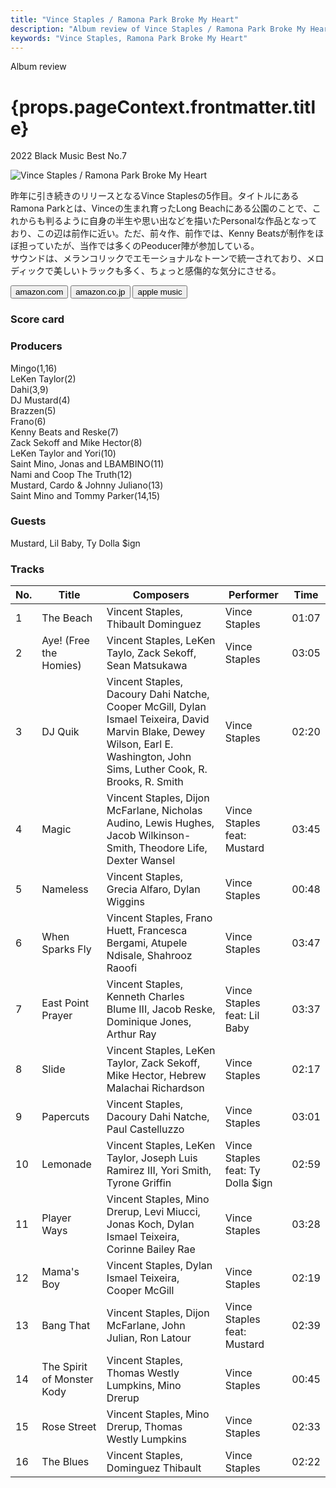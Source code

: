 ```yaml
---
title: "Vince Staples / Ramona Park Broke My Heart"
description: "Album review of Vince Staples / Ramona Park Broke My Heart"
keywords: "Vince Staples, Ramona Park Broke My Heart"
---
```






<p className="largeP">Album review</p>
<h1 className="h1--no--margin">{props.pageContext.frontmatter.title}</h1>
<p className="largeP">
  <Link to="/best50/2022/">2022 Black Music Best No.7</Link>
</p>

<Row  className="image-card-group">
	<Column colMd={3} colLg={4} noGutterMdLeft="">
       <ImageCard>

![Vince Staples / Ramona Park Broke My Heart](../../images/cd/vincestaples6L.jpg)

</ImageCard>
	</Column>
	<Column colMd={4} colLg={8} noGutterMdLeft="">
		<p>
			昨年に引き続きのリリースとなるVince Staplesの5作目。タイトルにあるRamona Parkとは、Vinceの生まれ育ったLong Beachにある公園のことで、これからも判るように自身の半生や思い出などを描いたPersonalな作品となっており、この辺は前作に近い。ただ、前々作、前作では、Kenny Beatsが制作をほぼ担っていたが、当作では多くのPeoducer陣が参加している。
			<br/>サウンドは、メランコリックでエモーショナルなトーンで統一されており、メロディックで美しいトラックも多く、ちょっと感傷的な気分にさせる。
		</p>
		<div>
		  <Button className="button-right-mergin"  href="https://amzn.to/3ZjjxhK" renderIcon={ArrowUpRight} size='sm' kind='primary'>
  	    amazon.com
  	  </Button>
  	  <Button className="button-right-mergin"  href="https://amzn.to/3VW7B2H" renderIcon={ArrowUpRight} size='sm' kind='secondary'>
  	    amazon.co.jp
  	  </Button>
			<Button className="button-right-mergin"  href="https://apple.co/3GPo8RA" renderIcon={ArrowUpRight} size='sm' kind='tertiary'>
  	   	apple music
  	  </Button>
			<AdvJS2/>
		</div>
	</Column>
</Row>
<Row >
	<Column colMd={4} colLg={4} noGutterMdLeft="">
		<div>
		  <h3>Score card</h3>
			<SliderJS1 value="1" />
		  <SliderJS2 value="2" />
			<SliderJS3 value="2" />
		  <SliderJS4 value="8" />
		</div>
	</Column>
	<Column colMd={8} colLg={8} noGutterMdLeft="">
		<div>
			<h3>Producers</h3>
			<p>
				Mingo(1,16)
				<br/>LeKen Taylor(2)
				<br/>Dahi(3,9)
				<br/>DJ Mustard(4)
				<br/>Brazzen(5)
				<br/>Frano(6)
				<br/>Kenny Beats and Reske(7)
				<br/>Zack Sekoff and Mike Hector(8)
				<br/>LeKen Taylor and Yori(10)
				<br/>Saint Mino, Jonas and LBAMBINO(11)
				<br/>Nami and Coop The Truth(12)
				<br/>Mustard, Cardo & Johnny Juliano(13)
				<br/>Saint Mino and Tommy Parker(14,15)
			</p>
			<h3>Guests</h3>
			<p>
				Mustard, Lil Baby, Ty Dolla $ign
			</p>
		</div>
	</Column>
</Row>

<h3>Tracks</h3>

| No. | Title                      | Composers                                                                                                                                                                     | Performer                         | Time  |
| --- | -------------------------- | ----------------------------------------------------------------------------------------------------------------------------------------------------------------------------- | --------------------------------- | ----- |
| 1   | The Beach                  | Vincent Staples, Thibault Dominguez                                                                                                                                           | Vince Staples                     | 01:07 |
| 2   | Aye! (Free the Homies)     | Vincent Staples, LeKen Taylo, Zack Sekoff, Sean Matsukawa                                                                                                                     | Vince Staples                     | 03:05 |
| 3   | DJ Quik                    | Vincent Staples, Dacoury Dahi Natche, Cooper McGill, Dylan Ismael Teixeira, David Marvin Blake, Dewey Wilson, Earl E. Washington, John Sims, Luther Cook, R. Brooks, R. Smith | Vince Staples                     | 02:20 |
| 4   | Magic                      | Vincent Staples, Dijon McFarlane, Nicholas Audino, Lewis Hughes, Jacob Wilkinson-Smith, Theodore Life, Dexter Wansel                                                          | Vince Staples feat: Mustard       | 03:45 |
| 5   | Nameless                   | Vincent Staples, Grecia Alfaro, Dylan Wiggins                                                                                                                                 | Vince Staples                     | 00:48 |
| 6   | When Sparks Fly            | Vincent Staples, Frano Huett, Francesca Bergami, Atupele Ndisale, Shahrooz Raoofi                                                                                             | Vince Staples                     | 03:47 |
| 7   | East Point Prayer          | Vincent Staples, Kenneth Charles Blume III, Jacob Reske, Dominique Jones, Arthur Ray                                                                                          | Vince Staples feat: Lil Baby      | 03:37 |
| 8   | Slide                      | Vincent Staples, LeKen Taylor, Zack Sekoff, Mike Hector, Hebrew Malachai Richardson                                                                                           | Vince Staples                     | 02:17 |
| 9   | Papercuts                  | Vincent Staples, Dacoury Dahi Natche, Paul Castelluzzo                                                                                                                        | Vince Staples                     | 03:01 |
| 10  | Lemonade                   | Vincent Staples, LeKen Taylor, Joseph Luis Ramirez III, Yori Smith, Tyrone Griffin                                                                                            | Vince Staples feat: Ty Dolla $ign | 02:59 |
| 11  | Player Ways                | Vincent Staples, Mino Drerup, Levi Miucci, Jonas Koch, Dylan Ismael Teixeira, Corinne Bailey Rae                                                                              | Vince Staples                     | 03:28 |
| 12  | Mama's Boy                 | Vincent Staples, Dylan Ismael Teixeira, Cooper McGill                                                                                                                         | Vince Staples                     | 02:19 |
| 13  | Bang That                  | Vincent Staples, Dijon McFarlane, John Julian, Ron Latour                                                                                                                     | Vince Staples feat: Mustard       | 02:39 |
| 14  | The Spirit of Monster Kody | Vincent Staples, Thomas Westly Lumpkins, Mino Drerup                                                                                                                          | Vince Staples                     | 00:45 |
| 15  | Rose Street                | Vincent Staples, Mino Drerup, Thomas Westly Lumpkins                                                                                                                          | Vince Staples                     | 02:33 |
| 16  | The Blues                  | Vincent Staples, Dominguez Thibault                                                                                                                                           | Vince Staples                     | 02:22 |

<Row>
  <Column colMd={3} colLg={3} noGutterMdLeft>
    <Review1 />
  </Column>
  <Column colMd={3} colLg={3} noGutterMdLeft>
    <Review2 />
  </Column>
  <Column colMd={3} colLg={3} noGutterMdLeft>
    <Review3 />
  </Column>
</Row>

<AdvJS3 />
